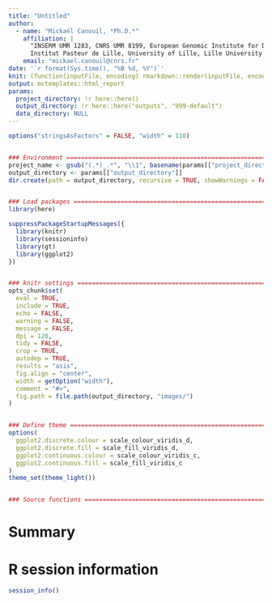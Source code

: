 ```yaml
---
title: "Untitled"
author:
  - name: "Mickaël Canouil, *Ph.D.*"
    affiliation: | 
      "INSERM UMR 1283, CNRS UMR 8199, European Genomic Institute for Diabetes (EGID), 
      Institut Pasteur de Lille, University of Lille, Lille University Hospital, Lille, F-59000, France."
    email: "mickael.canouil@cnrs.fr"
date: '`r format(Sys.time(), "%B %d, %Y")`'
knit: (function(inputFile, encoding) rmarkdown::render(inputFile, encoding = encoding, output_dir = here::here("docs"), intermediates_dir = here::here("outputs", gsub("\\.[^.]+$", "", basename(inputFile)))))
output: mctemplates::html_report
params:
  project_directory: !r here::here()
  output_directory: !r here::here("outputs", "999-default")
  data_directory: NULL
---
```


```r
options("stringsAsFactors" = FALSE, "width" = 110)


### Environment ====================================================================================
project_name <- gsub("(.*)_.*", "\\1", basename(params[["project_directory"]]))
output_directory <- params[["output_directory"]]
dir.create(path = output_directory, recursive = TRUE, showWarnings = FALSE, mode = "0775")


### Load packages ==================================================================================
library(here)

suppressPackageStartupMessages({
  library(knitr)
  library(sessioninfo)
  library(gt)
  library(ggplot2)
})


### knitr settings =================================================================================
opts_chunk$set(
  eval = TRUE,
  include = TRUE,
  echo = FALSE,
  warning = FALSE,
  message = FALSE,
  dpi = 120,
  tidy = FALSE,
  crop = TRUE,
  autodep = TRUE,
  results = "asis",
  fig.align = "center",
  width = getOption("width"),
  comment = "#>",
  fig.path = file.path(output_directory, "images/")
)


### Define theme ===================================================================================
options(
  ggplot2.discrete.colour = scale_colour_viridis_d,
  ggplot2.discrete.fill = scale_fill_viridis_d,
  ggplot2.continuous.colour = scale_colour_viridis_c,
  ggplot2.continuous.fill = scale_fill_viridis_c
)
theme_set(theme_light())


### Source functions ===============================================================================


```

# Summary


# R session information

```r
session_info()
```
